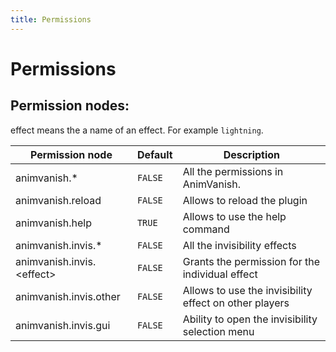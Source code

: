 ```yaml
---
title: Permissions
---
```


# Permissions

## Permission nodes:

<Callout type="warning">effect means the a name of an effect. For example `lightning`.</Callout>

| Permission node            | Default | Description                                            |
| -------------------------- | ------- | ------------------------------------------------------ |
| animvanish.\*              | `FALSE` | All the permissions in AnimVanish.                     |
| animvanish.reload          | `FALSE` | Allows to reload the plugin                            |
| animvanish.help            | `TRUE`  | Allows to use the help command                         |
| animvanish.invis.\*        | `FALSE` | All the invisibility effects                           |
| animvanish.invis.\<effect> | `FALSE` | Grants the permission for the individual effect        |
| animvanish.invis.other     | `FALSE` | Allows to use the invisibility effect on other players |
| animvanish.invis.gui       | `FALSE` | Ability to open the invisibility selection menu        |
